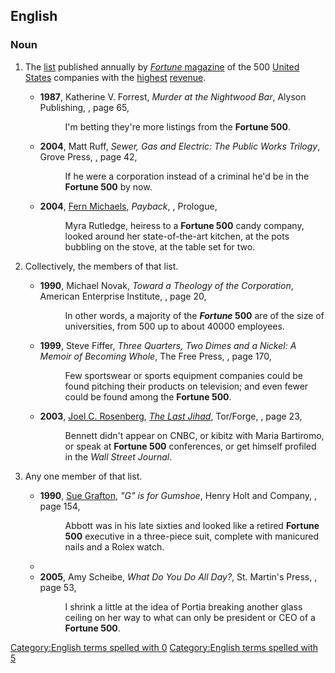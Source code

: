 ==English==
{{wikipedia}}

===Noun===
{{en-noun|head=[[fortune|Fortune]] [[500]]|~}}

# {{lb|en|singulare tantum}} The [[list]] published annually by [[w:Fortune (magazine)|''Fortune'' magazine]] of the 500 [[United States]] companies with the [[highest]] [[revenue]].
#* '''1987''', Katherine V. Forrest, ''Murder at the Nightwood Bar'', Alyson Publishing, {{ISBN|1555837174}}, page 65,
#*: I'm betting they're more listings from the '''Fortune 500'''.
#* '''2004''', Matt Ruff, ''Sewer, Gas and Electric: The Public Works Trilogy'', Grove Press, {{ISBN|0802141552}}, page 42,
#*: If he were a corporation instead of a criminal he'd be in the '''Fortune 500''' by now.
#* '''2004''', [[w:Fern Michaels|Fern Michaels]], ''Payback'', {{ISBN|0821778765}}, Prologue,
#*: Myra Rutledge, heiress to a '''Fortune 500''' candy company, looked around her state-of-the-art kitchen, at the pots bubbling on the stove, at the table set for two.
# {{lb|en|plurale tantum}} Collectively, the members of that list.
#* '''1990''', Michael Novak, ''Toward a Theology of the Corporation'', American Enterprise Institute, {{ISBN|0844737445}}, page 20,
#*: In other words, a majority of the '''''Fortune'' 500''' are of the size of universities, from 500 up to about 40000 employees.
#* '''1999''', Steve Fiffer, ''Three Quarters, Two Dimes and a Nickel: A Memoir of Becoming Whole'', The Free Press, {{ISBN|0684873516}}, page 170,
#*: Few sportswear or sports equipment companies could be found pitching their products on television; and even fewer could be found among the '''Fortune 500'''.
#* '''2003''', [[w:Joel C. Rosenberg|Joel C. Rosenberg]], ''[[w:The Last Jihad|The Last Jihad]]'', Tor/Forge, {{ISBN|0765346435}}, page 23,
#*: Bennett didn't appear on CNBC, or kibitz<!--sic no italics--> with Maria Bartiromo, or speak at '''Fortune 500''' conferences, or get himself profiled in the ''Wall Street Journal''.
# {{lb|en|by extension|informal|countable}} Any one member of that list.
#* '''1990''', [[w:Sue Grafton|Sue Grafton]], ''"G" is for Gumshoe'', Henry Holt and Company, {{ISBN|0805004610}}, page 154,
#*: Abbott was in his late sixties and looked like a retired '''Fortune 500''' executive in a three-piece suit, complete with manicured nails and a Rolex watch.
#* {{quote-text|lang=en|year=2000|author=Susan F. Shultz|title=The Board Book|page=13|isbn=0814405495|passage=If logic and demonstrations of success are not impetus enough, realize that activists are now looking beyond '''Fortune 500s'''.}}
#* '''2005''', Amy Scheibe, ''What Do You Do All Day?'', St. Martin's Press, {{ISBN|0312343035}}, page 53,
#*: I shrink a little at the idea of Portia breaking another glass ceiling on her way to what can only be president or CEO of a '''Fortune 500'''.

[[Category:English terms spelled with 0]]
[[Category:English terms spelled with 5]]